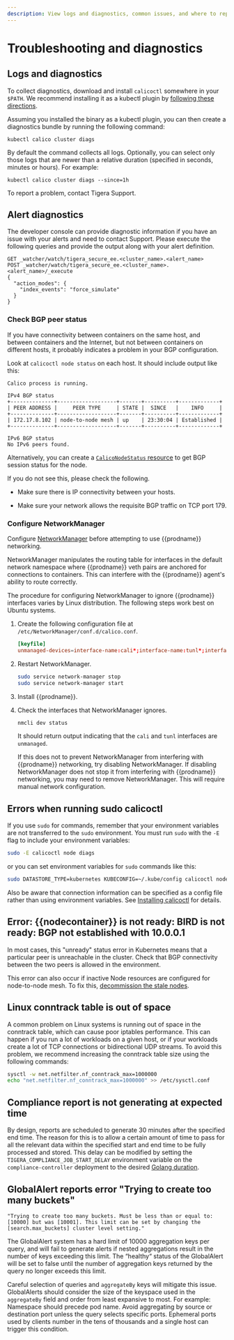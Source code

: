 ```yaml
---
description: View logs and diagnostics, common issues, and where to report issues in github.
---
```


# Troubleshooting and diagnostics

## Logs and diagnostics

To collect diagnostics, download and install `calicoctl` somewhere in your `$PATH`. We recommend installing it as a kubectl plugin by [following these directions](../clis/calicoctl/install.mdx#install-calicoctl-as-a-kubectl-plugin-on-a-single-host).

Assuming you installed the binary as a kubectl plugin, you can then create a diagnostics bundle by running the following command:

```
kubectl calico cluster diags
```

By default the command collects all logs. Optionally, you can select only those logs that are newer than a relative duration (specified in seconds, minutes or hours). For example:

```
kubectl calico cluster diags --since=1h
```

To report a problem, contact Tigera Support.

## Alert diagnostics

The developer console can provide diagnostic information if you
have an issue with your alerts and need to contact Support. Please
execute the following queries and provide the output along with your
alert definition.

```
GET _watcher/watch/tigera_secure_ee.<cluster_name>.<alert_name>
POST _watcher/watch/tigera_secure_ee.<cluster_name>.<alert_name>/_execute
{
  "action_modes": {
    "index_events": "force_simulate"
  }
}
```

### Check BGP peer status

If you have connectivity between containers on the same host, and between
containers and the Internet, but not between containers on different hosts, it
probably indicates a problem in your BGP configuration.

Look at `calicoctl node status` on each host. It should include output like this:

```
Calico process is running.

IPv4 BGP status
+--------------+-------------------+-------+----------+-------------+
| PEER ADDRESS |     PEER TYPE     | STATE |  SINCE   |    INFO     |
+--------------+-------------------+-------+----------+-------------+
| 172.17.8.102 | node-to-node mesh | up    | 23:30:04 | Established |
+--------------+-------------------+-------+----------+-------------+

IPv6 BGP status
No IPv6 peers found.
```

Alternatively, you can create a [`CalicoNodeStatus` resource](../../reference/resources/caliconodestatus.mdx) to get BGP session status for the node.

If you do not see this, please check the following.

- Make sure there is IP connectivity between your hosts.

- Make sure your network allows the requisite BGP traffic on TCP port 179.

### Configure NetworkManager

Configure [NetworkManager](https://help.ubuntu.com/community/NetworkManager) before
attempting to use {{prodname}} networking.

NetworkManager manipulates the routing table for interfaces in the default network
namespace where {{prodname}} veth pairs are anchored for connections to containers.
This can interfere with the {{prodname}} agent's ability to route correctly.

The procedure for configuring NetworkManager to ignore {{prodname}} interfaces
varies by Linux distribution. The following steps work best on Ubuntu systems.

1. Create the following configuration file at `/etc/NetworkManager/conf.d/calico.conf`.

   ```conf
   [keyfile]
   unmanaged-devices=interface-name:cali*;interface-name:tunl*;interface-name:vxlan.calico;interface-name:vxlan-v6.calico;interface-name:wireguard.cali;interface-name:wg-v6.cali
   ```

1. Restart NetworkManager.

   ```bash
   sudo service network-manager stop
   sudo service network-manager start
   ```

1. Install {{prodname}}.

1. Check the interfaces that NetworkManager ignores.

   ```bash
   nmcli dev status
   ```

   It should return output indicating that the `cali` and `tunl` interfaces
   are `unmanaged`.

   If this does not to prevent NetworkManager from interfering with {{prodname}} networking, try disabling NetworkManager. If disabling NetworkManager does not stop it from interfering with {{prodname}} networking, you may need to remove NetworkManager. This will require manual network configuration.

## Errors when running sudo calicoctl

If you use `sudo` for commands, remember that your environment variables are not transferred to the `sudo` environment. You must run `sudo` with the `-E` flag to include your environment variables:

```bash
sudo -E calicoctl node diags
```

or you can set environment variables for `sudo` commands like this:

```bash
sudo DATASTORE_TYPE=kubernetes KUBECONFIG=~/.kube/config calicoctl node run
```

Also be aware that connection information can be specified as a config file rather than using environment variables. See [Installing calicoctl](../clis/calicoctl/install.mdx)
for details.

## Error: {{nodecontainer}} is not ready: BIRD is not ready: BGP not established with 10.0.0.1

In most cases, this "unready" status error in Kubernetes means that a particular peer is unreachable in the cluster. Check that BGP connectivity between the two peers is allowed in the environment.

This error can also occur if inactive Node resources are configured for node-to-node mesh. To fix this, [decommission the stale nodes](../decommissioning-a-node.mdx).

## Linux conntrack table is out of space

A common problem on Linux systems is running out of space in the conntrack table, which can cause poor iptables performance. This can
happen if you run a lot of workloads on a given host, or if your workloads create a lot of TCP connections or bidirectional UDP streams. To avoid this problem, we recommend increasing the conntrack table size using the following commands:

```bash
sysctl -w net.netfilter.nf_conntrack_max=1000000
echo "net.netfilter.nf_conntrack_max=1000000" >> /etc/sysctl.conf
```

## Compliance report is not generating at expected time

By design, reports are scheduled to generate 30 minutes after the specified end time. The reason for this is to allow a certain amount of
time to pass for all the relevant data within the specified start and end time to be fully processed and stored. This delay can be modified
by setting the `TIGERA_COMPLIANCE_JOB_START_DELAY` environment variable on the `compliance-controller` deployment to the
desired [Golang duration](https://godoc.org/time#Duration).

## GlobalAlert reports error "Trying to create too many buckets"

```
"Trying to create too many buckets. Must be less than or equal to: [10000] but was [10001]. This limit can be set by changing the [search.max_buckets] cluster level setting."
```

The GlobalAlert system has a hard limit of 10000 aggregation keys per
query, and will fail to generate alerts if nested aggregations
result in the number of keys exceeding this limit. The “healthy“ status
of the GlobalAlert will be set to false until the number of aggregation
keys returned by the query no longer exceeds this limit.

Careful selection of queries and `aggregateBy` keys will mitigate this issue.
GlobalAlerts should consider the size of the keyspace used in the
`aggregateBy` field and order from least expansive to most. For example:
Namespace should precede pod name. Avoid aggregating by source or destination
port unless the query selects specific ports. Ephemeral ports used by clients
number in the tens of thousands and a single host can trigger this condition.
